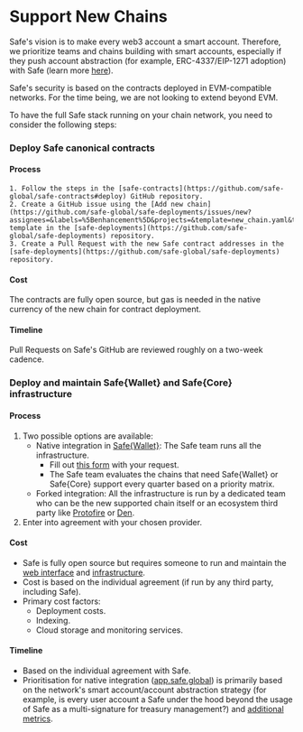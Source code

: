
# Support New Chains

Safe's vision is to make every web3 account a smart account. Therefore, we prioritize teams and chains building with smart accounts, especially if they push account abstraction (for example, ERC-4337/EIP-1271 adoption) with Safe (learn more [here](https://docs.safe.global/home/4337-safe)).

Safe's security is based on the contracts deployed in EVM-compatible networks. For the time being, we are not looking to extend beyond EVM.

To have the full Safe stack running on your chain network, you need to consider the following steps:

<Steps>

  ### Deploy Safe canonical contracts

  #### Process

    1. Follow the steps in the [safe-contracts](https://github.com/safe-global/safe-contracts#deploy) GitHub repository.
    2. Create a GitHub issue using the [Add new chain](https://github.com/safe-global/safe-deployments/issues/new?assignees=&labels=%5Benhancement%5D&projects=&template=new_chain.yaml&title=%5BNew+chain%5D%3A+) template in the [safe-deployments](https://github.com/safe-global/safe-deployments) repository.
    3. Create a Pull Request with the new Safe contract addresses in the [safe-deployments](https://github.com/safe-global/safe-deployments) repository.

  #### Cost

  The contracts are fully open source, but gas is needed in the native currency of the new chain for contract deployment.

  #### Timeline

  Pull Requests on Safe's GitHub are reviewed roughly on a two-week cadence.

  ### Deploy and maintain Safe\{Wallet\} and Safe\{Core\} infrastructure

  #### Process

  1. Two possible options are available:
      - Native integration in [Safe\{Wallet\}](https://app.safe.global): The Safe team runs all the infrastructure.
        - Fill out [this form](https://noteforms.com/forms/request-safe-ui-and-infra-support-4weugt) with your request.
        - The Safe team evaluates the chains that need Safe\{Wallet\} or Safe\{Core\} support every quarter based on a priority matrix.
      - Forked integration: All the infrastructure is run by a dedicated team who can be the new supported chain itself or an ecosystem third party like [Protofire](https://protofire.io) or [Den](https://www.onchainden.com).
  2. Enter into agreement with your chosen provider.

  #### Cost

  - Safe is fully open source but requires someone to run and maintain the [web interface](https://github.com/safe-global/safe-wallet-web) and [infrastructure](https://github.com/safe-global/safe-infrastructure/blob/main/docs/running_production.md).
  - Cost is based on the individual agreement (if run by any third party, including Safe).
  - Primary cost factors:
    - Deployment costs.
    - Indexing.
    - Cloud storage and monitoring services.

  #### Timeline

  - Based on the individual agreement with Safe.
  - Prioritisation for native integration ([app.safe.global](https://app.safe.global)) is primarily based on the network's smart account/account abstraction strategy (for example, is every user account a Safe under the hood beyond the usage of Safe as a multi-signature for treasury management?) and [additional metrics](https://noteforms.com/forms/request-safe-ui-and-infra-support-4weugt).

</Steps>
